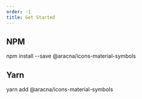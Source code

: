 ```yaml
---
order: -1
title: Get Started
---
```



## NPM

<CodeWindow client:load language='bash'>
  npm install --save @aracna/icons-material-symbols
</CodeWindow>

## Yarn

<CodeWindow client:load language='bash'>
  yarn add @aracna/icons-material-symbols
</CodeWindow>
